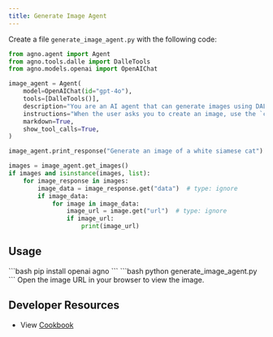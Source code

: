 ```yaml
---
title: Generate Image Agent
---
```


Create a file `generate_image_agent.py` with the following code:

```python generate_image_agent.py
from agno.agent import Agent
from agno.tools.dalle import DalleTools
from agno.models.openai import OpenAIChat

image_agent = Agent(
    model=OpenAIChat(id="gpt-4o"),
    tools=[DalleTools()],
    description="You are an AI agent that can generate images using DALL-E.",
    instructions="When the user asks you to create an image, use the `create_image` tool to create the image.",
    markdown=True,
    show_tool_calls=True,
)

image_agent.print_response("Generate an image of a white siamese cat")

images = image_agent.get_images()
if images and isinstance(images, list):
    for image_response in images:
        image_data = image_response.get("data")  # type: ignore
        if image_data:
            for image in image_data:
                image_url = image.get("url")  # type: ignore
                if image_url:
                    print(image_url)
```

## Usage

<Steps>
  <Snippet file="create-venv-step.mdx" />

  <Step title="Install libraries">
    ```bash
    pip install openai agno
    ```
  </Step>

  <Step title="Run the agent">
    ```bash
    python generate_image_agent.py
    ```
  </Step>

  <Step title="View the image">
    Open the image URL in your browser to view the image.
  </Step>

</Steps>

 ## Developer Resources

- View [Cookbook](https://github.com/AgnoAgi/agno/tree/main/cookbook/getting_started/11_generate_image.py)